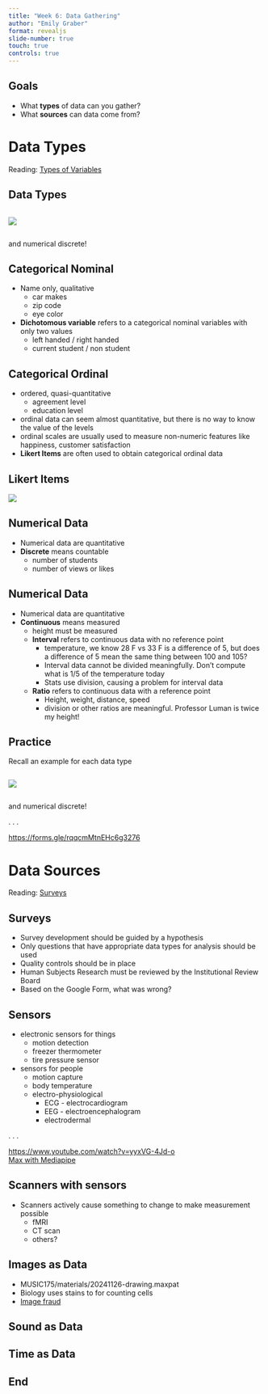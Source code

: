 ```yaml
---
title: "Week 6: Data Gathering"
author: "Emily Graber"
format: revealjs
slide-number: true
touch: true
controls: true
---
```


## Goals

::: incremental
- What **types** of data can you gather?
- What **sources** can data come from?
:::

# Data Types

Reading: [Types of Variables](https://www150.statcan.gc.ca/n1/edu/power-pouvoir/ch8/5214817-eng.htm)

## Data Types

:::{.column width="100%"}
![](https://builtin.com/sites/www.builtin.com/files/styles/ckeditor_optimize/public/inline-images/national/data%2520types%2520examples.png)
:::

and numerical discrete!

## Categorical Nominal

::: incremental
- Name only, qualitative
  - car makes
  - zip code
  - eye color
- **Dichotomous variable** refers to a categorical nominal variables with only two values
  - left handed / right handed
  - current student / non student
:::


## Categorical Ordinal

::: incremental
- ordered, quasi-quantitative
  - agreement level
  - education level
- ordinal data can seem almost quantitative, but there is no way to know the value of the levels
- ordinal scales are usually used to measure non-numeric features like happiness, customer satisfaction
- **Likert Items** are often used to obtain categorical ordinal data
:::

## Likert Items

![](https://upload.wikimedia.org/wikipedia/commons/thumb/c/cc/Example_Likert_Scale.svg/1024px-Example_Likert_Scale.svg.png)

## Numerical Data

::: incremental
- Numerical data are quantitative
- **Discrete** means countable
  - number of students
  - number of views or likes
:::

## Numerical Data {.smaller}

::: incremental
- Numerical data are quantitative
- **Continuous** means measured
  - height must be measured
  - **Interval** refers to continuous data with no reference point
    - temperature, we know 28 F vs 33 F is a difference of 5, but does a difference of 5 mean the same thing between 100 and 105?
    - Interval data cannot be divided meaningfully. Don't compute what is 1/5 of the temperature today
    - Stats use division, causing a problem for interval data
  - **Ratio** refers to continuous data with a reference point
    - Height, weight, distance, speed
    - division or other ratios are meaningful. Professor Luman is twice my height!
:::

## Practice

Recall an example for each data type

:::{.column width="100%"}
![](https://builtin.com/sites/www.builtin.com/files/styles/ckeditor_optimize/public/inline-images/national/data%2520types%2520examples.png)
:::

and numerical discrete!

. . .

[https://forms.gle/rqqcmMtnEHc6g3276](https://forms.gle/rqqcmMtnEHc6g3276)

# Data Sources

Reading: [Surveys](https://www150.statcan.gc.ca/n1/edu/power-pouvoir/ch14/spd_0001-eng.htm)

## Surveys

::: incremental
- Survey development should be guided by a hypothesis
- Only questions that have appropriate data types for analysis should be used
- Quality controls should be in place
- Human Subjects Research must be reviewed by the Institutional Review Board
- Based on the Google Form, what was wrong?
:::

## Sensors {.smaller}

::: incremental
- electronic sensors for things
  - motion detection
  - freezer thermometer
  - tire pressure sensor
- sensors for people
  - motion capture
  - body temperature
  - electro-physiological
    - ECG - electrocardiogram
    - EEG - electroencephalogram
    - electrodermal
:::

. . .

[https://www.youtube.com/watch?v=yyxVG-4Jd-o](https://www.youtube.com/watch?v=yyxVG-4Jd-o)  
[Max with Mediapipe]()

## Scanners with sensors

::: incremental
- Scanners actively cause something to change to make measurement possible
  - fMRI
  - CT scan
  - others?
:::

## Images as Data

- MUSIC175/materials/20241126-drawing.maxpat
- Biology uses stains to for counting cells
- [Image fraud](slides/06-new-yorker.pdf)

## Sound as Data

## Time as Data

## End
